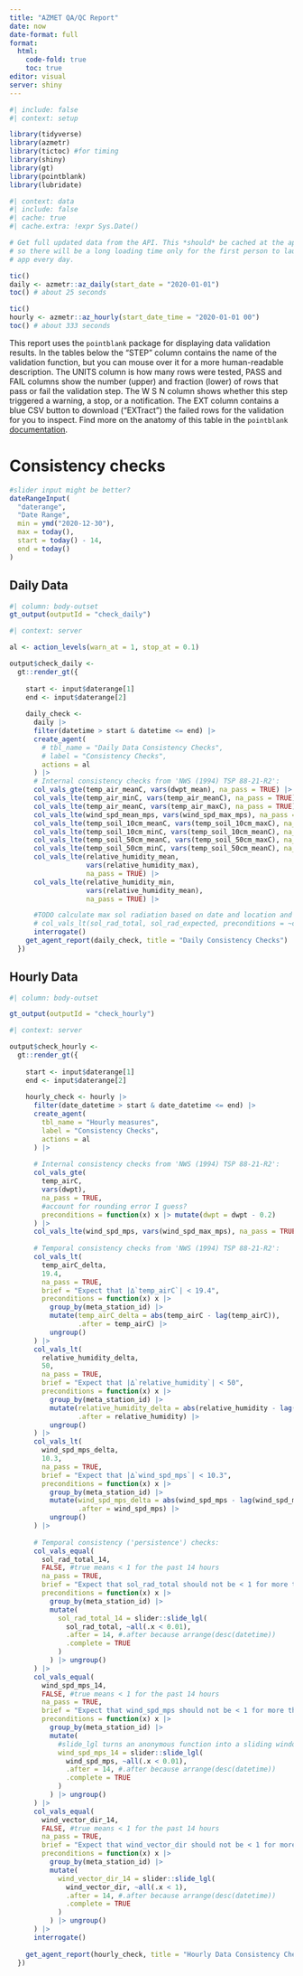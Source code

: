 ```yaml
---
title: "AZMET QA/QC Report"
date: now
date-format: full
format: 
  html:
    code-fold: true
    toc: true
editor: visual
server: shiny
---
```


```r
#| include: false
#| context: setup

library(tidyverse)
library(azmetr)
library(tictoc) #for timing
library(shiny)
library(gt)
library(pointblank)
library(lubridate)
```


```r
#| context: data
#| include: false
#| cache: true
#| cache.extra: !expr Sys.Date()

# Get full updated data from the API. This *should* be cached at the app level,
# so there will be a long loading time only for the first person to launch the
# app every day.

tic()
daily <- azmetr::az_daily(start_date = "2020-01-01")
toc() # about 25 seconds

tic()
hourly <- azmetr::az_hourly(start_date_time = "2020-01-01 00")
toc() # about 333 seconds
```


This report uses the `pointblank` package for displaying data validation results.
In the tables below the "STEP" column contains the name of the validation function, but you can mouse over it for a more human-readable description.
The UNITS column is how many rows were tested, PASS and FAIL columns show the number (upper) and fraction (lower) of rows that pass or fail the validation step.
The W S N column shows whether this step triggered a warning, a stop, or a notification.
The EXT column contains a blue CSV button to download ("EXTract") the failed rows for the validation for you to inspect.
Find more on the anatomy of this table in the `pointblank` [documentation](https://rich-iannone.github.io/pointblank/articles/VALID-I.html#a-simple-example-with-the-basics).

# Consistency checks

```r
#slider input might be better?
dateRangeInput(
  "daterange",
  "Date Range",
  min = ymd("2020-12-30"),
  max = today(),
  start = today() - 14,
  end = today()
)
```

## Daily Data

```r
#| column: body-outset
gt_output(outputId = "check_daily")
```

```r
#| context: server

al <- action_levels(warn_at = 1, stop_at = 0.1)

output$check_daily <-
  gt::render_gt({
    
    start <- input$daterange[1]
    end <- input$daterange[2]
    
    daily_check <-
      daily |>
      filter(datetime > start & datetime <= end) |>
      create_agent(
        # tbl_name = "Daily Data Consistency Checks",
        # label = "Consistency Checks",
        actions = al
      ) |>
      # Internal consistency checks from 'NWS (1994) TSP 88-21-R2':
      col_vals_gte(temp_air_meanC, vars(dwpt_mean), na_pass = TRUE) |>
      col_vals_lte(temp_air_minC, vars(temp_air_meanC), na_pass = TRUE) |>
      col_vals_lte(temp_air_meanC, vars(temp_air_maxC), na_pass = TRUE) |>
      col_vals_lte(wind_spd_mean_mps, vars(wind_spd_max_mps), na_pass = TRUE) |>
      col_vals_lte(temp_soil_10cm_meanC, vars(temp_soil_10cm_maxC), na_pass = TRUE) |>
      col_vals_lte(temp_soil_10cm_minC, vars(temp_soil_10cm_meanC), na_pass = TRUE) |>
      col_vals_lte(temp_soil_50cm_meanC, vars(temp_soil_50cm_maxC), na_pass = TRUE) |>
      col_vals_lte(temp_soil_50cm_minC, vars(temp_soil_50cm_meanC), na_pass = TRUE) |>
      col_vals_lte(relative_humidity_mean,
                   vars(relative_humidity_max),
                   na_pass = TRUE) |>
      col_vals_lte(relative_humidity_min,
                   vars(relative_humidity_mean),
                   na_pass = TRUE) |>

      #TODO calculate max sol radiation based on date and location and check for that
      # col_vals_lt(sol_rad_total, sol_rad_expected, preconditions = ~calc_sol(date))
      interrogate()
    get_agent_report(daily_check, title = "Daily Consistency Checks")
  })
```


## Hourly Data

```r
#| column: body-outset

gt_output(outputId = "check_hourly")
```


```r
#| context: server

output$check_hourly <- 
  gt::render_gt({
    
    start <- input$daterange[1]
    end <- input$daterange[2]
    
    hourly_check <- hourly |> 
      filter(date_datetime > start & date_datetime <= end) |>
      create_agent(
        tbl_name = "Hourly measures",
        label = "Consistency Checks",
        actions = al
      ) |> 
      
      # Internal consistency checks from 'NWS (1994) TSP 88-21-R2':
      col_vals_gte(
        temp_airC,
        vars(dwpt),
        na_pass = TRUE,
        #account for rounding error I guess?
        preconditions = function(x) x |> mutate(dwpt = dwpt - 0.2)
      ) |> 
      col_vals_lte(wind_spd_mps, vars(wind_spd_max_mps), na_pass = TRUE) |> 
      
      # Temporal consistency checks from 'NWS (1994) TSP 88-21-R2':
      col_vals_lt(
        temp_airC_delta,
        19.4, 
        na_pass = TRUE,
        brief = "Expect that |∆`temp_airC`| < 19.4",
        preconditions = function(x) x |> 
          group_by(meta_station_id) |> 
          mutate(temp_airC_delta = abs(temp_airC - lag(temp_airC)),
                 .after = temp_airC) |> 
          ungroup()
      ) |> 
      col_vals_lt(
        relative_humidity_delta,
        50,
        na_pass = TRUE,
        brief = "Expect that |∆`relative_humidity`| < 50",
        preconditions = function(x) x |> 
          group_by(meta_station_id) |> 
          mutate(relative_humidity_delta = abs(relative_humidity - lag(relative_humidity)),
                 .after = relative_humidity) |> 
          ungroup()
      ) |> 
      col_vals_lt(
        wind_spd_mps_delta,
        10.3,
        na_pass = TRUE,
        brief = "Expect that |∆`wind_spd_mps`| < 10.3",
        preconditions = function(x) x |> 
          group_by(meta_station_id) |> 
          mutate(wind_spd_mps_delta = abs(wind_spd_mps - lag(wind_spd_mps)),
                 .after = wind_spd_mps) |> 
          ungroup()
      ) |> 
      
      # Temporal consistency ('persistence') checks:
      col_vals_equal(
        sol_rad_total_14,
        FALSE, #true means < 1 for the past 14 hours
        na_pass = TRUE,
        brief = "Expect that sol_rad_total should not be < 1 for more than 14 hours",
        preconditions = function(x) x |> 
          group_by(meta_station_id) |> 
          mutate(
            sol_rad_total_14 = slider::slide_lgl(
              sol_rad_total, ~all(.x < 0.01),
              .after = 14, #.after because arrange(desc(datetime))
              .complete = TRUE
            )
          ) |> ungroup()
      ) |> 
      col_vals_equal(
        wind_spd_mps_14,
        FALSE, #true means < 1 for the past 14 hours
        na_pass = TRUE,
        brief = "Expect that wind_spd_mps should not be < 1 for more than 14 hours",
        preconditions = function(x) x |> 
          group_by(meta_station_id) |> 
          mutate(
            #slide_lgl turns an anonymous function into a sliding window function
            wind_spd_mps_14 = slider::slide_lgl(
              wind_spd_mps, ~all(.x < 0.01),
              .after = 14, #.after because arrange(desc(datetime))
              .complete = TRUE
            )
          ) |> ungroup()
      ) |> 
      col_vals_equal(
        wind_vector_dir_14,
        FALSE, #true means < 1 for the past 14 hours
        na_pass = TRUE,
        brief = "Expect that wind_vector_dir should not be < 1 for more than 14 hours",
        preconditions = function(x) x |> 
          group_by(meta_station_id) |> 
          mutate(
            wind_vector_dir_14 = slider::slide_lgl(
              wind_vector_dir, ~all(.x < 1),
              .after = 14, #.after because arrange(desc(datetime))
              .complete = TRUE
            )
          ) |> ungroup()
      ) |> 
      interrogate()
    
    get_agent_report(hourly_check, title = "Hourly Data Consistency Check")
  })
```
    
    